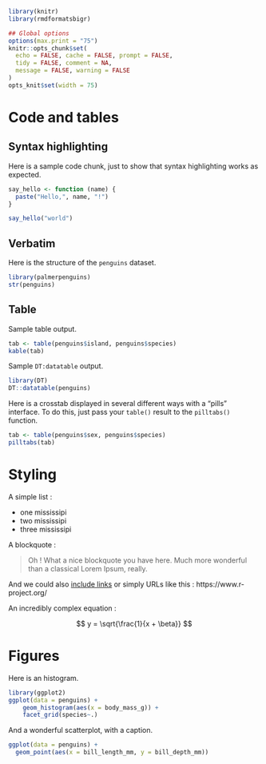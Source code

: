 

```r
library(knitr)
library(rmdformatsbigr)

## Global options
options(max.print = "75")
knitr::opts_chunk$set(
  echo = FALSE, cache = FALSE, prompt = FALSE,
  tidy = FALSE, comment = NA,
  message = FALSE, warning = FALSE
)
opts_knit$set(width = 75)
```

# Code and tables

## Syntax highlighting

Here is a sample code chunk, just to show that syntax highlighting works as expected.

```r
say_hello <- function (name) {
  paste("Hello,", name, "!")
}

say_hello("world")
```


## Verbatim

Here is the structure of the `penguins` dataset.

```r
library(palmerpenguins)
str(penguins)
```

## Table

Sample table output.

```r
tab <- table(penguins$island, penguins$species)
kable(tab)
```

Sample `DT:datatable` output.

```r
library(DT)
DT::datatable(penguins)
```

Here is a crosstab displayed in several different ways with a "pills"
interface. To do this, just pass your `table()` result to the `pilltabs()`
function.

```r
tab <- table(penguins$sex, penguins$species)
pilltabs(tab)

```

# Styling

A simple list : 

- one mississipi
- two mississipi
- three mississipi


A blockquote :

> Oh ! What a nice blockquote you have here. Much more wonderful than a classical Lorem Ipsum, really.

And we could also [include links](https://www.r-project.org/) or simply URLs like this : https://www.r-project.org/

An incredibly complex equation :

$$ y = \sqrt{\frac{1}{x + \beta}} $$


# Figures

Here is an histogram.

```r
library(ggplot2)
ggplot(data = penguins) +
    geom_histogram(aes(x = body_mass_g)) +
    facet_grid(species~.)

```

And a wonderful scatterplot, with a caption.

```r
ggplot(data = penguins) + 
  geom_point(aes(x = bill_length_mm, y = bill_depth_mm))
```


